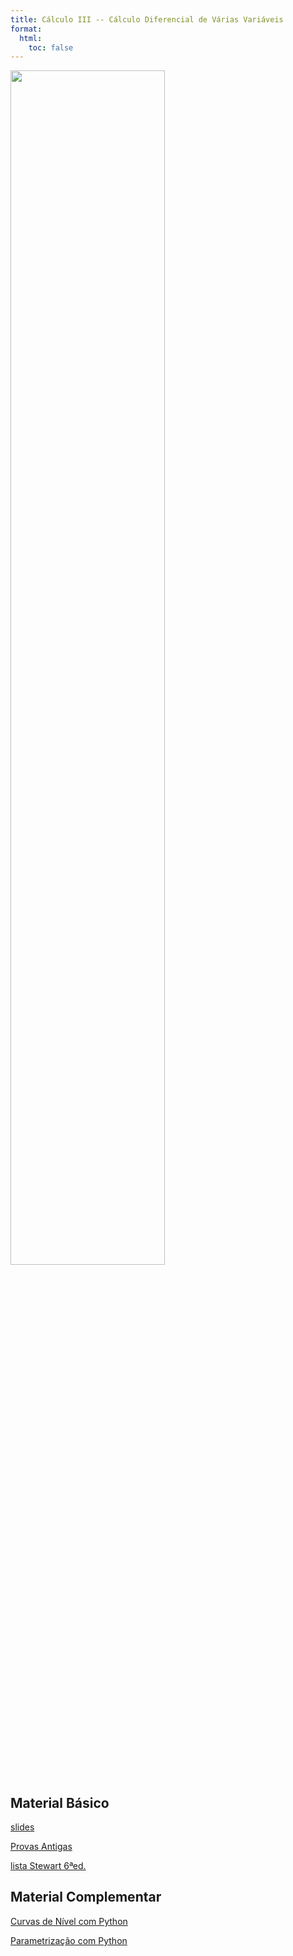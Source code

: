 ```yaml
---
title: Cálculo III -- Cálculo Diferencial de Várias Variáveis
format:
  html:
    toc: false
---
```



![](capa.png){fig-align="center" width=70%}


## Material Básico


[slides](https://reginaldodr.github.io/slides/calculo3/calculo3.pdf)

[Provas Antigas](provas/)

[lista Stewart 6ªed.](lista-stewart6aEd-calculo3.pdf)

## Material Complementar

[Curvas de Nível com Python](../posts/curvas-nivel/nivel.qmd)

[Parametrização com Python](../posts/curvas-parametricas/curvas-parametricas.qmd)


